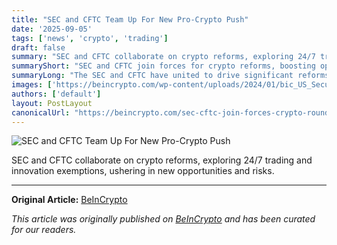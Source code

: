 ```yaml
---
title: "SEC and CFTC Team Up For New Pro-Crypto Push"
date: '2025-09-05'
tags: ['news', 'crypto', 'trading']
draft: false
summary: "SEC and CFTC collaborate on crypto reforms, exploring 24/7 trading and innovation exemptions, ushering in new opportunities and risks."
summaryShort: "SEC and CFTC join forces for crypto reforms, boosting opportunities and risks."
summaryLong: "The SEC and CFTC have united to drive significant reforms in the crypto space, focusing on 24/7 trading and innovation exemptions. This collaboration promises to open up new horizons for the industry while also introducing potential risks."
images: ['https://beincrypto.com/wp-content/uploads/2024/01/bic_US_Securities_and_Exchange_Commission_4-covers_bullish.jpg']
authors: ['default']
layout: PostLayout
canonicalUrl: "https://beincrypto.com/sec-cftc-join-forces-crypto-roundtable-wishlist/"
---
```


![SEC and CFTC Team Up For New Pro-Crypto Push](https://beincrypto.com/wp-content/uploads/2024/01/bic_US_Securities_and_Exchange_Commission_4-covers_bullish.jpg)

SEC and CFTC collaborate on crypto reforms, exploring 24/7 trading and innovation exemptions, ushering in new opportunities and risks.

---

**Original Article:** [BeInCrypto](https://beincrypto.com/sec-cftc-join-forces-crypto-roundtable-wishlist/)

*This article was originally published on [BeInCrypto](https://beincrypto.com/sec-cftc-join-forces-crypto-roundtable-wishlist/) and has been curated for our readers.*
